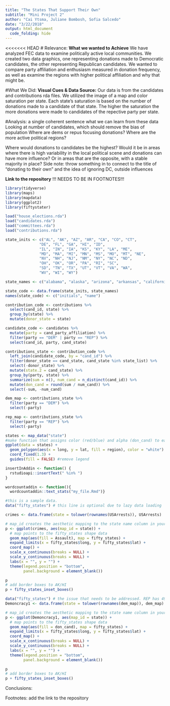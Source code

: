 ```yaml
---
title: "The States That Support Their Own"
subtitle: "Mini Project 2"
author: "Cai Ytsma, Juliane Bombosh, Sofia Salcedo"
date: "3/22/2018"
output: html_document
  code_folding: hide
---
```

<<<<<<< HEAD
# Relevance: 
**What we wanted to Achieve**
We have analyzed FEC data to examine politically active local communities. We created two data graphics, one representing donations made to Democratic candidates, the other representing Republican candidates. We wanted to compare party affiliation and enthusiasm measured in donation frequency, as well as examine the regions with higher political affiliation and why that might be.

#What We Did:
**Visual Cues & Data Source:**
Our data is from the candidates and contributions rda files. We utilized the image of a map and color saturation per state. Each state's saturation is based on the number of donations made to a candidate of that state. The higher the saturation the more donations were made to candidates of the repective party per state.

#Analysis:
a single coherent sentence what we can learn from these data
Looking at number of candidates, which should remove the bias of population
Where are dems or repus focusing donations? Where are the more active political regions?

Where would donations to candidates be the highest? Would it be in areas where there is high variability in the local political scene and donations can have more influence? Or in areas that are the opposite, with a stable majority in place?
Side note: throw something in to connect to the title of "donating to their own" and the idea of ignoring DC, outside influences

**Link to the repository** !!! NEEDS TO BE IN FOOTNOTES!!!


```r
library(tidyverse)
library(maps)
library(mapdata)
library(ggplot2)
library(fiftystater)
```

```r
load("house_elections.rda")
load("candidates.rda")
load("committees.rda")
load("contributions.rda")
```

```r
state_inits <- c("AL", "AK", "AZ", "AR", "CA", "CO", "CT",
               "DE", "FL", "GA", "HI", "ID",
               "IL", "IN", "IA", "KS", "KY", "LA", "ME",
               "MD", "MA", "MI", "MN", "MS", "MO", "MT", "NE",
               "NV", "NH", "NJ", "NM", "NY", "NC", "ND",
               "OH", "OK", "OR", "PA", "RI", "SC", 
               "SD", "TN", "TX", "UT", "VT", "VA", "WA", 
               "WV", "WI", "WY")

state_names <- c("alabama", "alaska", "arizona", "arkansas", "california", "colorado", "connecticut", "delaware", "florida", "georgia", "hawaii", "idaho", "illinois", "indiana", "iowa", "kansas", "kentucky","louisiana", "maine", "maryland", "massachusetts", "michigan", "minnesota", "mississippi", "missouri", "montana", "nebraska", "nevada", "new hampshire", "new jersey", "new mexico", "new york", "north carolina", "north dakota", "ohio", "oklahoma", "oregon", "pennsylvania", "rhode island", "south carolina","south dakota", "tennessee", "texas", "utah", "vermont", "virginia", "washington", "west virginia", "wisconsin", "wyoming")
```

```r
state_code <- data.frame(state_inits, state_names)
names(state_code) <- c("initials", "name")
```

```r
contribution_code <- contributions %>%
  select(cand_id, state) %>%
  group_by(state) %>%
  mutate(donor_state = state)

candidate_code <- candidates %>%
  mutate(party = cand_party_affiliation) %>%
  filter(party == "DEM" | party == "REP") %>%
  select(cand_id, party, cand_state)
```

```r
contributions_state <- contribution_code %>%
  left_join(candidate_code, by = "cand_id") %>%
  filter(donor_state == cand_state, cand_state %in% state_list) %>%
  select(-donor_state) %>%
  mutate(state.2 = cand_state) %>%
  group_by(party, state) %>%
  summarize(sum = n(), num_cand = n_distinct(cand_id)) %>%
  mutate(don_cand = round(sum / num_cand)) %>%
  select(-sum, -num_cand)
```

```r
dem_map <- contributions_state %>%
  filter(party == "DEM") %>%
  select(-party)

rep_map <- contributions_state %>%
  filter(party == "REP") %>%
  select(-party)
```

```r
states <- map_data("state")
#make function that assigns color (red/blue) and alpha (don_cand) to each region (state)
ggplot(data = states) +
  geom_polygon(aes(x = long, y = lat, fill = region), color = "white") +
  coord_fixed(1.3) +
  guides(fill = FALSE) #remove legend
```

```r
insertInAddin <- function() {
  rstudioapi::insertText(" %in% ")
}

wordcountaddin <- function(){
  wordcountaddin::text_stats("my_file.Rmd")}

```

```r
#this is a sample data. 
data("fifty_states") # this line is optional due to lazy data loading

crimes <- data.frame(state = tolower(rownames(USArrests)), USArrests)

# map_id creates the aesthetic mapping to the state name column in your data
p <- ggplot(crimes, aes(map_id = state)) + 
  # map points to the fifty_states shape data
  geom_map(aes(fill = Assault), map = fifty_states) + 
  expand_limits(x = fifty_states$long, y = fifty_states$lat) +
  coord_map() +
  scale_x_continuous(breaks = NULL) + 
  scale_y_continuous(breaks = NULL) +
  labs(x = "", y = "") +
  theme(legend.position = "bottom", 
        panel.background = element_blank())

p
# add border boxes to AK/HI
p + fifty_states_inset_boxes() 
```

```r
data("fifty_states") # the issue that needs to be addressed. REP has 49 data values and DEM has 48. Which is an issue if we use fiftystater. I do not think that the issue is that the state labels are different. Fiftystater has the name of the state lower case and we have the abbrieviation. SO we could... fix that with join but I don't think that will fix it. So we gotta fixure out why there is missing data through the filtering process or we gotta see if we can somehow override this so that it doesn't return the error "neg interger."kk ily J
Demoncracy1 <- data.frame(state = tolower(rownames(dem_map)), dem_map)

# map_id creates the aesthetic mapping to the state name column in your data
p <- ggplot(Demoncracy1, aes(map_id = state)) + 
  # map points to the fifty_states shape data
  geom_map(aes(fill = don_cand), map = fifty_states) + 
  expand_limits(x = fifty_states$long, y = fifty_states$lat) +
  coord_map() +
  scale_x_continuous(breaks = NULL) + 
  scale_y_continuous(breaks = NULL) +
  labs(x = "", y = "") +
  theme(legend.position = "bottom", 
        panel.background = element_blank())

p
# add border boxes to AK/HI
p + fifty_states_inset_boxes() 


```

Conclusions:

Footnotes: add the link to the repository 
